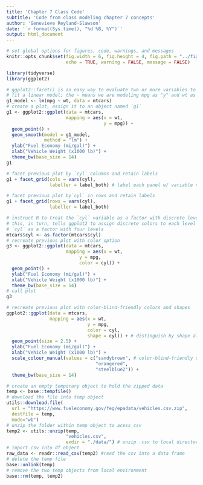 ```yaml
---
title: 'Chapter 7 Class Code'
subtitle: 'Code from class modeling chapter 7 concepts' 
author: 'Genevieve Reyland-Slawson'
date: '`r format(Sys.time(), "%d %B, %Y")`'
output: html_document
---
```


```r
# set global options for figures, code, warnings, and messages
knitr::opts_chunk$set(fig.width = 6, fig.height = 4, fig.path = "../figs/",
                      echo = TRUE, warning = FALSE, message = FALSE)
```

``` r
library(tidyverse)
library(ggplot2)
```
``` r
# ggplot2::facet() is an easy way to evaluate two or more variables to create multiple plots (or facets) within the function. 
# fit a linear model; the ~ means we are modeling mpg as "y" and wt as "x"
g1_model <- lm(mpg ~ wt, data = mtcars)
# create a plot, assign it to an object named `g1`
g1 <- ggplot2::ggplot(data = mtcars, 
                      mapping = aes(x = wt, 
                                    y = mpg)) + 
  geom_point() +
  geom_smooth(model = g1_model, 
              method = "lm") + 
  ylab("Fuel Economy (mi/gal)") +
  xlab("Vehicle Weight (x1000 lb)") +
  theme_bw(base_size = 14)
g1

# facet previous plot by `cyl` columns and retain labels
g1 + facet_grid(cols = vars(cyl),
                labeller = label_both) # label each panel w/ variable name & value

# facet previous plot by`cyl` in rows and retain labels
g1 + facet_grid(rows = vars(cyl),
                labeller = label_both)
```

``` r
# instruct R to treat the `cyl` variable as a factor with discrete levels
# this, in turn, tells ggplot2 to assign discrete colors to each level
# `cyl` as a factor with four levels
mtcars$cyl <- as.factor(mtcars$cyl)
# recreate previous plot with color option
g3 <- ggplot2::ggplot(data = mtcars,
                      mapping = aes(x = wt, 
                           y = mpg, 
                           color = cyl)) + 
  geom_point() +
  ylab("Fuel Economy (mi/gal)") +
  xlab("Vehicle Weight (x1000 lb)") +
  theme_bw(base_size = 14)
# call plot
g3

# recreate previous plot with color-blind-friendly colors and shapes
ggplot2::ggplot(data = mtcars,
                mapping = aes(x = wt,
                              y = mpg,
                              color = cyl, 
                              shape = cyl)) + # distinguish by shape also!
  geom_point(size = 2.5) +
  ylab("Fuel Economy (mi/gal)") +
  xlab("Vehicle Weight (x1000 lb)") +
  scale_colour_manual(values = c("sandybrown", # color-blind-friendly colors
                                 "orangered", 
                                 "steelblue2")) +
  theme_bw(base_size = 14)
```

``` r
# create an empty temporary object to hold the zipped data
temp <- base::tempfile()
# download the file into temp object
utils::download.file(
  url = "https://www.fueleconomy.gov/feg/epadata/vehicles.csv.zip",
  destfile = temp,
  mode="wb")
# unzip the folder within temp object to acess csv
temp2 <- utils::unzip(temp, 
                      "vehicles.csv", 
                      exdir = "./data/") # unzip .csv to local directory
# import csv into df object
raw_data <- readr::read_csv(temp2) #read the csv into a data frame
# delete the temp file
base::unlink(temp) 
# remove the two temp objects from local environment
base::rm(temp, temp2) 
```
